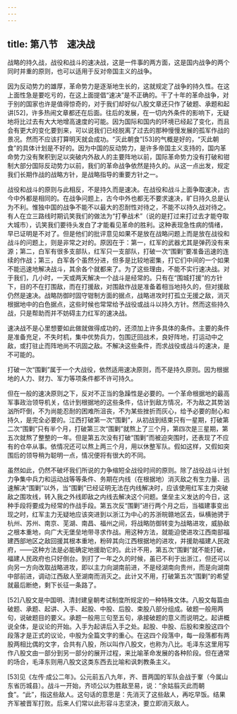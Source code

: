 ```yaml
---
---
---
```

title: 第八节　速决战
---




战略的持久战，战役和战斗的速决战，这是一件事的两方面，这是国内战争的两个同时并重的原则，也可以适用于反对帝国主义的战争。

因为反动势力的雄厚，革命势力是逐渐地生长的，这就规定了战争的持久性。在这上面性急是要吃亏的，在这上面提倡“速决”是不正确的。干了十年的革命战争，对于别的国家也许是值得惊奇的，对于我们却好似八股文章还只作了破题、承题和起讲[52]，许多热闹文章都还在后面。往后的发展，在一切内外条件的影响下，无疑地将比过去有大大地增高速度的可能。因为国际和国内的环境已经起了变化，而且会有更大的变化要到来，可以说我们已经脱离了过去的那种慢慢发展的孤军作战的景况。然而不应该打算明天就会成功。“灭此朝食”[53]的气概是好的，“灭此朝食”的具体计划是不好的。因为中国的反动势力，是许多帝国主义支持的，国内革命势力没有聚积到足以突破内外敌人的主要阵地以前，国际革命势力没有打破和钳制大部分国际反动势力以前，我们的革命战争依然是持久的。从这一点出发，规定我们长期作战的战略方针，是战略指导的重要方针之一。

战役和战斗的原则与此相反，不是持久而是速决。在战役和战斗上面争取速决，古今中外都是相同的。在战争问题上，古今中外也都无不要求速决，旷日持久总是认为不利。惟独中国的战争不能不以最大的忍耐性对待之，不能不以持久战对待之。有人在立三路线时期讥笑我们的做法为“打拳战术”（说的是打过来打过去才能夺取大城市），讥笑我们要待头发白了才能看见革命的胜利。这种表现急性病的情绪，早已证明是不对了。但是他们的批评意见如果不是放在战略问题上而是放在战役和战斗的问题上，则是非常之对的。原因在于：第一，红军的武器尤其是弹药没有来源；第二，白军有很多支部队，红军只一支部队，打破一次“围剿”要准备迅速的连续的作战；第三，白军各个虽然分进，但多是比较地密集，打它们中间的一个如果不能迅速地解决战斗，其余各个就都来了。为了这些理由，不能不实行速决战。对于我们，几小时，一天或两天解决一个战斗是经常的。只有在“围城打援”的方针下，目的不在打围敌，而在打援敌，对围敌作战是准备着相当地持久的，但对援敌仍然是速决。战略防御时固守钳制方面的据点，战略进攻时打孤立无援之敌，消灭根据地中的白色据点，这些时候也常常给予战役或战斗以持久方针。然而这些持久战，只是帮助而并不妨碍主力红军的速决战。

速决战不是心里想要如此做就做得成功的，还须加上许多具体的条件。主要的条件是准备充足，不失时机，集中优势兵力，包围迂回战术，良好阵地，打运动中之敌，或打驻止而阵地尚不巩固之敌。不解决这些条件，而求战役或战斗的速决，是不可能的。

打破一次“围剿”属于一个大战役，依然适用速决原则，而不是持久原则。因为根据地的人力、财力、军力等项条件都不许可持久。

但在一般的速决原则之下，反对不正当的急躁性是必要的。一个革命根据地的最高军事政治领导机关，估计到根据地的这些条件，估计到敌方情况，不为敌之其势汹汹所吓倒，不为尚能忍耐的困难所沮丧，不为某些挫折而灰心，给予必要的耐心和持久，是完全必要的。江西打破第一次“围剿”，从初战到结束只有一星期，打破第二次“围剿”只有半个月，打破第三次“围剿”就熬上了三个月，第四次是三星期，第五次就熬了整整的一年。但是第五次没有打破“围剿”而被迫突围时，还表现了不应有的仓卒从事。依情况还可以熬上两三个月，用以休整军队。假如这样，又假如突围后的领导稍为聪明一点，情况便将有很大的不同。

虽然如此，仍然不破坏我们所说的力争缩短全战役时间的原则。除了战役战斗计划力争集中兵力和运动战等等条件、务期在内线（在根据地）消灭敌之有生力量、迅速解决“围剿”以外，当“围剿”已经证明无法在内线解决时，应该使用红军主力突破敌之围攻线，转入我之外线即敌之内线去解决这个问题。堡垒主义发达的今日，这种手段将要成为经常的作战手段。第五次反“围剿”进行两个月之后，当福建事变出现之时，红军主力无疑地应该突进到以浙江为中心的苏浙皖赣地区去，纵横驰骋于杭州、苏州、南京、芜湖、南昌、福州之间，将战略防御转变为战略进攻，威胁敌之根本重地，向广大无堡垒地带寻求作战。用这种方法，就能迫使进攻江西南部福建西部地区之敌回援其根本重地，粉碎其向江西根据地的进攻，并援助福建人民政府，——这种方法是必能确定地援助它的。此计不用，第五次“围剿”就不能打破，福建人民政府也只好倒台。到打了一年之久的时候，虽已不利于出浙江，但还可以向另一方向改取战略进攻，即以主力向湖南前进，不是经湖南向贵州，而是向湖南中部前进，调动江西敌人至湖南而消灭之。此计又不用，打破第五次“围剿”的希望就最后断绝，剩下长征一条路了。



[52]八股文是中国明、清封建皇朝考试制度所规定的一种特殊文体。八股文每篇由破题、承题、起讲、入手、起股、中股、后股、束股八部分组成。破题一般用两句，说破题目的要义。承题一般用三句至五句，承接破题的意义而说明之。起讲概说全体，是议论的开始。入手为起讲后入手之处。起股、中股、后股和束股这四个段落才是正式的议论，中股为全篇文字的重心。在这四个段落中，每一段落都有两股两相比偶的文字，合共有八股，所以叫作八股文，也称为八比。毛泽东这里用写作八股文由一部分到另一部分的展开过程，来比喻革命发展的各种阶段。但在通常的场合，毛泽东则用八股文这类东西去比喻和讽刺教条主义。



[53]见《左传·成公二年》。公元前五八九年，齐、晋两国的军队会战于鞌（今属山东省历城县）。战斗一开始，齐顷公以为胜敌至易，说：“余姑翦灭此而朝食”。“此”，指这些敌人。这句话的意思是：先消灭了这些敌人，再吃早饭。结果齐军被晋军打败。后来人们常以此形容斗志坚决，要立即消灭敌人。